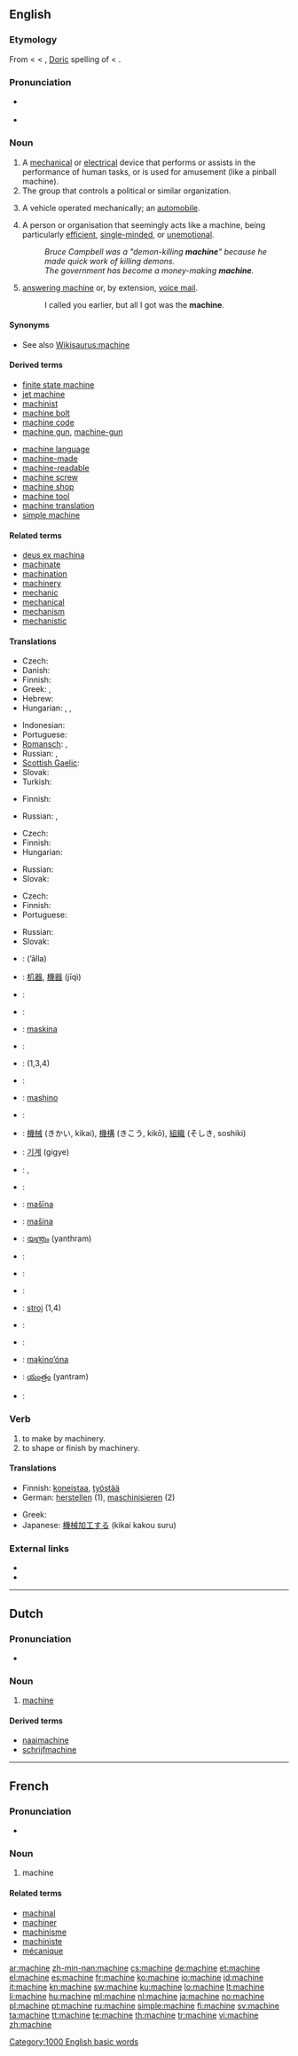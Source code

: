 ==English==
{{wikipedia}}

===Etymology===
From {{etyl|frm|en}} {{term|machine|lang=frm}} < {{etyl|la|en}} {{term|machina|lang=la||a machine, engine, contrivance, device, stratagem, trick}} < {{etyl|grc|en}} {{term|μαχανά|tr=makhana|lang=grc|sc=polytonic}}, [[w:Doric Greek|Doric]] spelling of {{term|μηχανή|tr=mēkhanē|lang=grc|sc=polytonic||a machine, engine, contrivance, device}} < {{term|μῆχος|tr=mēkhos|sc=polytonic||means}}.

===Pronunciation===
* {{a|US}} {{IPA|/məˈʃiːn/}} {{SAMPA|/m@"Si:n/}}
* {{audio|en-us-machine.ogg|Audio (US)}}

===Noun===
{{en-noun}}

# A [[mechanical]] or [[electrical]] device that performs or assists in the performance of human tasks, or is used for amusement (like a pinball machine).
# The group that controls a political or similar organization.
# {{context|archaic}} A vehicle operated mechanically; an [[automobile]].
# {{context|figurative}} A person or organisation that seemingly acts like a machine, being particularly [[efficient]], [[single-minded]], or [[unemotional]].
#: ''Bruce Campbell was a "demon-killing '''machine'''" because he made quick work of killing demons.''
#: ''The government has become a money-making '''machine'''.''
# {{context|telephony|abbreviation}} [[answering machine]] or, by extension, [[voice mail]].
#: I called you earlier, but all I got was the '''machine'''.

====Synonyms====
* See also [[Wikisaurus:machine]]

====Derived terms====
{{rel-top|Derived terms}}
* [[finite state machine]]
* [[jet machine]]
* [[machinist]] <!-- Really from noun? -->
* [[machine bolt]]
* [[machine code]]
* [[machine gun]], [[machine-gun]]
{{rel-mid}}
* [[machine language]]
* [[machine-made]]
* [[machine-readable]]
* [[machine screw]]
* [[machine shop]]
* [[machine tool]]
* [[machine translation]]
* [[simple machine]]
{{rel-bottom}}

====Related terms====
* [[deus ex machina]]
* [[machinate]]
* [[machination]]
* [[machinery]]
* [[mechanic]]
* [[mechanical]]
* [[mechanism]]
* [[mechanistic]]

====Translations====
{{trans-top|mechanical or electrical device}}
* Czech: {{t+|cs|stroj|m}}
* Danish: {{t-|da|maskine|c}}
* Finnish: {{t+|fi|kone}}
* Greek: {{t+|el|μηχανή|f|tr=mikhaní}},  {{t+|el|μηχανισμός|m|tr=mikhanismós}}
* Hebrew: {{t-|he|מכונה|f|tr=m'khoná}}
* Hungarian: {{t+|hu|gép}}, {{t+|hu|szerkezet}}, {{t-|hu|masina}}
{{trans-mid}}
* Indonesian: {{t|id|mesin|xs=Indonesian}}
* Portuguese: {{t+|pt|máquina|f}}
* [[Romansch]]: {{t|rm|maschina|f|xs=Romansch}},  {{qualifier|Sutsilvan}} {{t|rm|maschegna|f|xs=Romansch}}
* Russian: {{t+|ru|машина|f|tr=mašína}}, {{t|ru|механизм|m|tr=m'exanízm}}
* [[Scottish Gaelic]]: {{t-|gd|inneal|m|xs=Scottish Gaelic}}
* Slovak: {{t+|sk|stroj|m}}
* Turkish: {{t|tr|makine}}
{{trans-bottom}}

{{trans-top|group that controls an organization}}
* Finnish: {{t-|fi|koneisto}}
{{trans-mid}}
* Russian: {{t+|ru|машина|f|tr=mašína}}, {{t+|ru|аппарат|m|tr=apparát}}
{{trans-bottom}}

{{trans-top|archaic: vehicle, automobile}}
* Czech: {{t-|cs|mašina|f}}
* Finnish: {{t+|fi|automobiili}}
* Hungarian: {{t-|hu|masina}}
{{trans-mid}}
* Russian: {{t+|ru|машина|f|tr=mašína}}
* Slovak: {{t-|sk|mašina|f}}
{{trans-bottom}}

{{trans-top|a person who is very proficient}}
* Czech: {{t+|cs|stroj|m}}
* Finnish: {{t+|fi|kone}}
* Portuguese: {{t+|pt|máquina|f}}
{{trans-mid}}
* Russian: {{t+|ru|машина|f|tr=mašína}}
* Slovak: {{t+|sk|stroj|m}}
{{trans-bottom}}

{{checktrans-top|machine}}
* {{ttbc|Arabic}}: {{Arab|[[آلة]]}} (’ālla) {{f}}
* {{ttbc|Chinese}}: [[机器]], [[機器]] (jīqì)
* {{ttbc|Dutch}}: {{t+|nl|machine|f}}
* {{ttbc|Esperanto}}: {{t-|eo|maŝino|xs=Esperanto}}
* {{ttbc|Faroese}}: [[maskina]] {{f}}
* {{ttbc|French}}: {{t+|fr|machine|f}}
* {{ttbc|German}}: {{t+|de|Maschine|f}} (1,3,4)
* {{ttbc|Icelandic}}: {{t+|is|vél}}
* {{ttbc|Ido}}: [[mashino]]
* {{ttbc|Italian}}: {{t+|it|macchina|f}}
* {{ttbc|Japanese}}: [[機械]] (きかい, kikai), [[機構]] (きこう, kikō), [[組織]] (そしき, soshiki)
{{checktrans-mid}}
* {{ttbc|Korean}}: [[기계]] (gigye)
* {{ttbc|Kurdish}}: {{t|ku|makîne}} {{f}}, {{ku-Arab|[[مه‌کینه‌]]}}
* {{ttbc|Latin}}: {{t-|la|machina|f}}
* {{ttbc|Latvian}}: [[mašīna]] {{f}}
* {{ttbc|Lower Sorbian}}: [[mašina]] {{f}}
* {{ttbc|Malayalam}}: [[യന്ത്രം]] (yanthram)
* {{ttbc|Norwegian}}: {{t+|no|maskin|m}}
* {{ttbc|Polish}}: {{t+|pl|maszyna|f}}
* {{ttbc|Serbian}}: {{t-|sr|stroj|m}}
* {{ttbc|Slovene}}: [[stroj]] {{m}} (1,4)
* {{ttbc|Spanish}}: {{t+|es|máquina|f}}
* {{ttbc|Swedish}}: {{t+|sv|maskin|c}}
* {{ttbc|Taos}}: [[mąkìno’óna]]
* {{ttbc|Telugu}}:  [[యంత్రం]] (yantram)
* {{ttbc|Yiddish}}: {{t-|yi|מאַשין|f|tr=mashin|xs=Yiddish}}
{{checktrans-bottom}}

===Verb===
{{en-verb|[[machines]]|[[machining]]|[[machined]]}}

# to make by machinery.
# to shape or finish by machinery.

====Translations====
{{trans-top}}
* Finnish: [[koneistaa]], [[työstää]]
* German: [[herstellen]] (1), [[maschinisieren]] (2)
{{trans-mid}}
* Greek: {{t|el|επεξεργάζομαι μηχανικά|tr=epeksergázome mikhaniká}}
* Japanese: [[機械加工]]する (kikai kakou suru)
{{trans-bottom}}

===External links===
* {{R:Webster 1913}}
* {{R:Century 1911}}

[[Category:1000 English basic words]]

----

==Dutch==
{{wikipedia|lang=nl}}

===Pronunciation===
* {{audio|Nl-machine.ogg|Audio}}

===Noun===
{{nl-noun|g=f|pl=machines|dim1=machientje|dim2=machinetje}}

# [[#English|machine]]

====Derived terms====
* [[naaimachine]]
* [[schrijfmachine]]

----

==French==

===Pronunciation===
* {{audio|Fr-machine.ogg|audio}}

===Noun===
{{fr-noun|f}}

# machine

====Related terms====
* [[machinal]]
* [[machiner]]
* [[machinisme]]
* [[machiniste]]
* [[mécanique]]

[[ar:machine]]
[[zh-min-nan:machine]]
[[cs:machine]]
[[de:machine]]
[[et:machine]]
[[el:machine]]
[[es:machine]]
[[fr:machine]]
[[ko:machine]]
[[io:machine]]
[[id:machine]]
[[it:machine]]
[[kn:machine]]
[[sw:machine]]
[[ku:machine]]
[[lo:machine]]
[[lt:machine]]
[[li:machine]]
[[hu:machine]]
[[ml:machine]]
[[nl:machine]]
[[ja:machine]]
[[no:machine]]
[[pl:machine]]
[[pt:machine]]
[[ru:machine]]
[[simple:machine]]
[[fi:machine]]
[[sv:machine]]
[[ta:machine]]
[[tt:machine]]
[[te:machine]]
[[th:machine]]
[[tr:machine]]
[[vi:machine]]
[[zh:machine]]